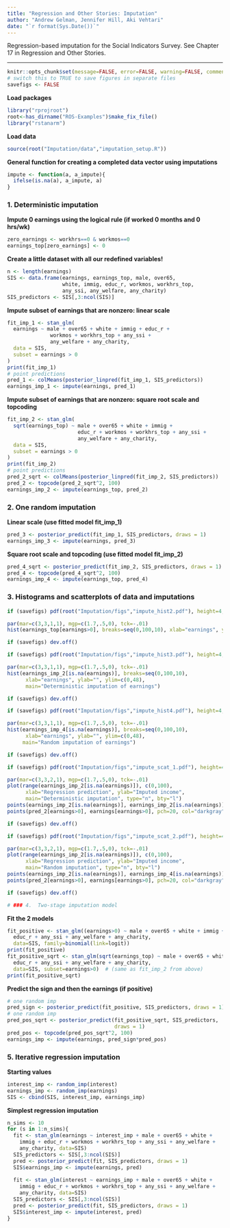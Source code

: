 ```yaml
---
title: "Regression and Other Stories: Imputation"
author: "Andrew Gelman, Jennifer Hill, Aki Vehtari"
date: "`r format(Sys.Date())`"
---
```

Regression-based imputation for the Social Indicators Survey. See
Chapter 17 in Regression and Other Stories.

-------------


```r
knitr::opts_chunk$set(message=FALSE, error=FALSE, warning=FALSE, comment=NA)
# switch this to TRUE to save figures in separate files
savefigs <- FALSE
```

**Load packages**

```r
library("rprojroot")
root<-has_dirname("ROS-Examples")$make_fix_file()
library("rstanarm")
```

**Load data**

```r
source(root("Imputation/data","imputation_setup.R"))
```

**General function for creating a completed data vector using imputations**

```r
impute <- function(a, a_impute){
  ifelse(is.na(a), a_impute, a)
}
```

### 1.  Deterministic imputation
**Impute 0 earnings using the logical rule (if worked 0 months and 0 hrs/wk)**

```r
zero_earnings <- workhrs==0 & workmos==0
earnings_top[zero_earnings] <- 0
```

**Create a little dataset with all our redefined variables!**

```r
n <- length(earnings)
SIS <- data.frame(earnings, earnings_top, male, over65,
                  white, immig, educ_r, workmos, workhrs_top,
                  any_ssi, any_welfare, any_charity)
SIS_predictors <- SIS[,3:ncol(SIS)]
```

**Impute subset of earnings that are nonzero:  linear scale**

```r
fit_imp_1 <- stan_glm(
  earnings ~ male + over65 + white + immig + educ_r +
              workmos + workhrs_top + any_ssi +
              any_welfare + any_charity,
  data = SIS,
  subset = earnings > 0
)
print(fit_imp_1)
# point predictions
pred_1 <- colMeans(posterior_linpred(fit_imp_1, SIS_predictors))  
earnings_imp_1 <- impute(earnings, pred_1)
```

**Impute subset of earnings that are nonzero:  square root scale and topcoding**

```r
fit_imp_2 <- stan_glm(
  sqrt(earnings_top) ~ male + over65 + white + immig +
                       educ_r + workmos + workhrs_top + any_ssi +
                       any_welfare + any_charity,
  data = SIS,
  subset = earnings > 0
)
print(fit_imp_2)
# point predictions
pred_2_sqrt <- colMeans(posterior_linpred(fit_imp_2, SIS_predictors))  
pred_2 <- topcode(pred_2_sqrt^2, 100)
earnings_imp_2 <- impute(earnings_top, pred_2)
```

### 2.  One random imputation
**Linear scale (use fitted model fit_imp_1)**

```r
pred_3 <- posterior_predict(fit_imp_1, SIS_predictors, draws = 1)
earnings_imp_3 <- impute(earnings, pred_3)
```

**Square root scale and topcoding (use fitted model fit_imp_2)**

```r
pred_4_sqrt <- posterior_predict(fit_imp_2, SIS_predictors, draws = 1)
pred_4 <- topcode(pred_4_sqrt^2, 100)
earnings_imp_4 <- impute(earnings_top, pred_4)
```

### 3.  Histograms and scatterplots of data and imputations

```r
if (savefigs) pdf(root("Imputation/figs","impute_hist2.pdf"), height=4, width=5.5)
```
```r
par(mar=c(3,3,1,1), mgp=c(1.7,.5,0), tck=-.01)
hist(earnings_top[earnings>0], breaks=seq(0,100,10), xlab="earnings", ylab="", main="Observed earnings (excluding 0's)")
```
```r
if (savefigs) dev.off()

```
```r
if (savefigs) pdf(root("Imputation/figs","impute_hist3.pdf"), height=4, width=5.5)
```
```r
par(mar=c(3,3,1,1), mgp=c(1.7,.5,0), tck=-.01)
hist(earnings_imp_2[is.na(earnings)], breaks=seq(0,100,10),
      xlab="earnings", ylab="", ylim=c(0,48),
      main="Deterministic imputation of earnings")
```
```r
if (savefigs) dev.off()

```
```r
if (savefigs) pdf(root("Imputation/figs","impute_hist4.pdf"), height=4, width=5.5)
```
```r
par(mar=c(3,3,1,1), mgp=c(1.7,.5,0), tck=-.01)
hist(earnings_imp_4[is.na(earnings)], breaks=seq(0,100,10),
      xlab="earnings", ylab="", ylim=c(0,48),
     main="Random imputation of earnings")
```
```r
if (savefigs) dev.off()

```
```r
if (savefigs) pdf(root("Imputation/figs","impute_scat_1.pdf"), height=4, width=5)
```
```r
par(mar=c(3,3,2,1), mgp=c(1.7,.5,0), tck=-.01)
plot(range(earnings_imp_2[is.na(earnings)]), c(0,100),
      xlab="Regression prediction", ylab="Imputed income",
      main="Deterministic imputation", type="n", bty="l")
points(earnings_imp_2[is.na(earnings)], earnings_imp_2[is.na(earnings)], pch=19, cex=.5)
points(pred_2[earnings>0], earnings[earnings>0], pch=20, col="darkgray", cex=.5)
```
```r
if (savefigs) dev.off()

```
```r
if (savefigs) pdf(root("Imputation/figs","impute_scat_2.pdf"), height=4, width=5)
```
```r
par(mar=c(3,3,2,1), mgp=c(1.7,.5,0), tck=-.01)
plot(range(earnings_imp_2[is.na(earnings)]), c(0,100),
      xlab="Regression prediction", ylab="Imputed income",
      main="Random imputation", type="n", bty="l")
points(earnings_imp_2[is.na(earnings)], earnings_imp_4[is.na(earnings)], pch=19, cex=.5)
points(pred_2[earnings>0], earnings[earnings>0], pch=20, col="darkgray", cex=.5)
```
```r
if (savefigs) dev.off()

# ### 4.  Two-stage imputation model
```

**Fit the 2 models**

```r
fit_positive <- stan_glm((earnings>0) ~ male + over65 + white + immig +
  educ_r + any_ssi + any_welfare + any_charity,
  data=SIS, family=binomial(link=logit))
print(fit_positive)
fit_positive_sqrt <- stan_glm(sqrt(earnings_top) ~ male + over65 + white + immig +
  educ_r + any_ssi + any_welfare + any_charity,
  data=SIS, subset=earnings>0)  # (same as fit_imp_2 from above)
print(fit_positive_sqrt)
```

**Predict the sign and then the earnings (if positive)**

```r
# one random imp
pred_sign <- posterior_predict(fit_positive, SIS_predictors, draws = 1)
# one random imp
pred_pos_sqrt <- posterior_predict(fit_positive_sqrt, SIS_predictors,
                                   draws = 1)
pred_pos <- topcode(pred_pos_sqrt^2, 100)
earnings_imp <- impute(earnings, pred_sign*pred_pos)
```

### 5.  Iterative regression imputation
**Starting values**

```r
interest_imp <- random_imp(interest)
earnings_imp <- random_imp(earnings)
SIS <- cbind(SIS, interest_imp, earnings_imp)
```

**Simplest regression imputation**

```r
n_sims <- 10
for (s in 1:n_sims){
  fit <- stan_glm(earnings ~ interest_imp + male + over65 + white +
    immig + educ_r + workmos + workhrs_top + any_ssi + any_welfare +
    any_charity, data=SIS)
  SIS_predictors <- SIS[,3:ncol(SIS)]
  pred <- posterior_predict(fit, SIS_predictors, draws = 1)
  SIS$earnings_imp <- impute(earnings, pred)
  
  fit <- stan_glm(interest ~ earnings_imp + male + over65 + white +
    immig + educ_r + workmos + workhrs_top + any_ssi + any_welfare +
    any_charity, data=SIS)
  SIS_predictors <- SIS[,3:ncol(SIS)]
  pred <- posterior_predict(fit, SIS_predictors, draws = 1)
  SIS$interest_imp <- impute(interest, pred)
}
```

